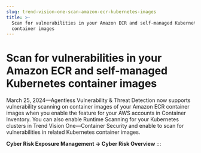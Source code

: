 ```yaml
---
slug: trend-vision-one-scan-amazon-ecr-kubernetes-images
title: >-
  Scan for vulnerabilities in your Amazon ECR and self-managed Kubernetes
  container images
---
```

# Scan for vulnerabilities in your Amazon ECR and self-managed Kubernetes container images

March 25, 2024—Agentless Vulnerability & Threat Detection now supports vulnerability scanning on container images of your Amazon ECR container images when you enable the feature for your AWS accounts in Container Inventory. You can also enable Runtime Scanning for your Kubernetes clusters in Trend Vision One—Container Security and enable to scan for vulnerabilities in related Kubernetes container images.

**Cyber Risk Exposure Management → Cyber Risk Overview**
:::
